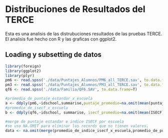 # Distribuciones de Resultados del TERCE

Esta es una analisis de las distrubuciones resultados de las pruebas TERCE. El analisis fue hecho con R y las graficas con ggplot2.


## Loading y subsetting de datos
```r
library(foreign)
library(ggplot2)
library(plyr)
pm6 <- read.spss('./data/Puntajes_Alumnos/PM6_all_TERCE.sav', to.data.frame=T)
pm3 <- read.spss('./data/Puntajes_Alumnos/PM3_all_TERCE.sav', to.data.frame=T)
qf6 <- read.spss('./data/Familia/QF6.SAV', to.data.frame=T)
```

```r
#promedio_de_puntaje_estandar_x_escuela
a <- ddply(pm6,~idschool,summarise,puntaje_promedio=na.omit(mean(puntaje_estandar)))
#promedio_de_isecf_x_escuela
b <- ddply(qf6,~idschool, summarise, isecf_promedio=na.omit(mean(ISECF)))

#merge de puntaje estandar e indice ISECF por escuela
#se uso NA.OMIT para eliminar los records que no tienen valores.
data <- na.omit(merge(promedio_de_indice_isecf_x_escuela,promedio_de_puntaje_estandar_x_escuela))



```

